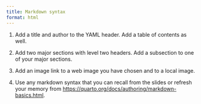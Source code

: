 ```yaml
---
title: Markdown syntax
format: html
---
```


1.  Add a title and author to the YAML header. Add a table of contents as well.

2.  Add two major sections with level two headers. Add a subsection to one of your major sections.

3.  Add an image link to a web image you have chosen and to a local image.

4.  Use any markdown syntax that you can recall from the slides or refresh your memory from <https://quarto.org/docs/authoring/markdown-basics.html>.
